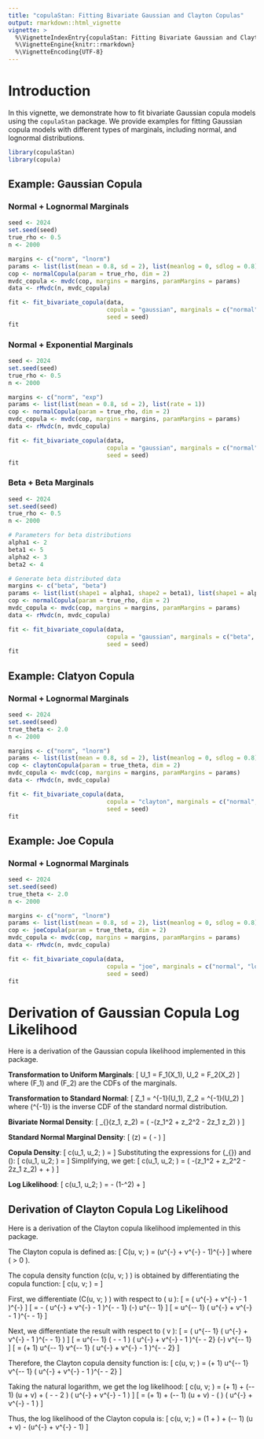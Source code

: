 ```yaml
---
title: "copulaStan: Fitting Bivariate Gaussian and Clayton Copulas"
output: rmarkdown::html_vignette
vignette: >
  %\VignetteIndexEntry{copulaStan: Fitting Bivariate Gaussian and Clayton Copulas}
  %\VignetteEngine{knitr::rmarkdown}
  %\VignetteEncoding{UTF-8}
---
```


# Introduction

In this vignette, we demonstrate how to fit bivariate Gaussian copula models using the `copulaStan` package. We provide examples for fitting Gaussian copula models with different types of marginals, including normal, and lognormal distributions.

```r
library(copulaStan)
library(copula)
```

## Example: Gaussian Copula 

### Normal + Lognormal Marginals

```r
seed <- 2024
set.seed(seed)
true_rho <- 0.5
n <- 2000  

margins <- c("norm", "lnorm")
params <- list(list(mean = 0.8, sd = 2), list(meanlog = 0, sdlog = 0.8))
cop <- normalCopula(param = true_rho, dim = 2)
mvdc_copula <- mvdc(cop, margins = margins, paramMargins = params)
data <- rMvdc(n, mvdc_copula)

fit <- fit_bivariate_copula(data, 
                            copula = "gaussian", marginals = c("normal", "lognormal"), 
                            seed = seed)
fit
```

### Normal + Exponential Marginals

```r
seed <- 2024
set.seed(seed)
true_rho <- 0.5
n <- 2000  

margins <- c("norm", "exp")
params <- list(list(mean = 0.8, sd = 2), list(rate = 1))
cop <- normalCopula(param = true_rho, dim = 2)
mvdc_copula <- mvdc(cop, margins = margins, paramMargins = params)
data <- rMvdc(n, mvdc_copula)

fit <- fit_bivariate_copula(data, 
                            copula = "gaussian", marginals = c("normal", "exponential"), 
                            seed = seed)
fit
```

### Beta + Beta Marginals

```r
seed <- 2024
set.seed(seed)
true_rho <- 0.5
n <- 2000  

# Parameters for beta distributions
alpha1 <- 2
beta1 <- 5
alpha2 <- 3
beta2 <- 4

# Generate beta distributed data
margins <- c("beta", "beta")
params <- list(list(shape1 = alpha1, shape2 = beta1), list(shape1 = alpha2, shape2 = beta2))
cop <- normalCopula(param = true_rho, dim = 2)
mvdc_copula <- mvdc(cop, margins = margins, paramMargins = params)
data <- rMvdc(n, mvdc_copula)

fit <- fit_bivariate_copula(data, 
                            copula = "gaussian", marginals = c("beta", "beta"), 
                            seed = seed)
fit
```

## Example: Clatyon Copula

### Normal + Lognormal Marginals

```r
seed <- 2024
set.seed(seed)
true_theta <- 2.0
n <- 2000  

margins <- c("norm", "lnorm")
params <- list(list(mean = 0.8, sd = 2), list(meanlog = 0, sdlog = 0.8))
cop <- claytonCopula(param = true_theta, dim = 2)
mvdc_copula <- mvdc(cop, margins = margins, paramMargins = params)
data <- rMvdc(n, mvdc_copula)

fit <- fit_bivariate_copula(data, 
                            copula = "clayton", marginals = c("normal", "lognormal"), 
                            seed = seed)
fit
```

## Example: Joe Copula

### Normal + Lognormal Marginals

```r
seed <- 2024
set.seed(seed)
true_theta <- 2.0
n <- 2000  

margins <- c("norm", "lnorm")
params <- list(list(mean = 0.8, sd = 2), list(meanlog = 0, sdlog = 0.8))
cop <- joeCopula(param = true_theta, dim = 2)
mvdc_copula <- mvdc(cop, margins = margins, paramMargins = params)
data <- rMvdc(n, mvdc_copula)

fit <- fit_bivariate_copula(data, 
                            copula = "joe", marginals = c("normal", "lognormal"), 
                            seed = seed)
fit
```


# Derivation of Gaussian Copula Log Likelihood

Here is a derivation of the Gaussian copula likelihood implemented in this package.

**Transformation to Uniform Marginals**:
\[
U_1 = F_1(X_1), \quad U_2 = F_2(X_2)
\]
where \(F_1\) and \(F_2\) are the CDFs of the marginals.

**Transformation to Standard Normal**:
\[
Z_1 = \Phi^{-1}(U_1), \quad Z_2 = \Phi^{-1}(U_2)
\]
where \(\Phi^{-1}\) is the inverse CDF of the standard normal distribution.

**Bivariate Normal Density**:
\[
\phi_{\rho}(z_1, z_2) = \frac{1}{2\pi\sqrt{1-\rho^2}} \exp\left( -\frac{1}{2(1-\rho^2)}(z_1^2 + z_2^2 - 2\rho z_1 z_2) \right)
\]

**Standard Normal Marginal Density**:
\[
\phi(z) = \frac{1}{\sqrt{2\pi}} \exp\left( -\frac{z^2}{2} \right)
\]

**Copula Density**:
\[
c(u_1, u_2; \rho) = \frac{\phi_{\rho}(z_1, z_2)}{\phi(z_1) \phi(z_2)}
\]
Substituting the expressions for \(\phi_{\rho}\) and \(\phi\):
\[
c(u_1, u_2; \rho) = \frac{\frac{1}{2\pi\sqrt{1-\rho^2}} \exp\left( -\frac{1}{2(1-\rho^2)}(z_1^2 + z_2^2 - 2\rho z_1 z_2) \right)}{\left( \frac{1}{\sqrt{2\pi}} \exp\left( -\frac{z_1^2}{2} \right) \right) \left( \frac{1}{\sqrt{2\pi}} \exp\left( -\frac{z_2^2}{2} \right) \right)}
\]
Simplifying, we get:
\[
c(u_1, u_2; \rho) = \frac{1}{\sqrt{1-\rho^2}} \exp\left( -\frac{1}{2(1-\rho^2)}(z_1^2 + z_2^2 - 2\rho z_1 z_2) + \frac{z_1^2}{2} + \frac{z_2^2}{2} \right)
\]

**Log Likelihood**:
\[
\log c(u_1, u_2; \rho) = -\frac{1}{2} \log(1-\rho^2) + \frac{\rho z_1 z_2 - \rho^2 (z_1^2 + z_2^2)}{2(1-\rho^2)}
\]

## Derivation of Clayton Copula Log Likelihood

Here is a derivation of the Clayton copula likelihood implemented in this package.

The Clayton copula is defined as:
\[
C(u, v; \theta) = \left(u^{-\theta} + v^{-\theta} - 1\right)^{-\frac{1}{\theta}}
\]
where \( \theta > 0 \).

The copula density function \(c(u, v; \theta) \) is obtained by differentiating the copula function:
\[
c(u, v; \theta) = \frac{\partial^2 C(u, v; \theta)}{\partial u \partial v}
\]

First, we differentiate \(C(u, v; \theta) \) with respect to \( u \):
\[
\frac{\partial C(u, v; \theta)}{\partial u} = \frac{\partial}{\partial u} \left( u^{-\theta} + v^{-\theta} - 1 \right)^{-\frac{1}{\theta}}
\]
\[
= -\frac{1}{\theta} \left( u^{-\theta} + v^{-\theta} - 1 \right)^{-\frac{1}{\theta} - 1} \cdot (-\theta) u^{-\theta - 1}
\]
\[
= u^{-\theta - 1} \left( u^{-\theta} + v^{-\theta} - 1 \right)^{-\frac{1}{\theta} - 1}
\]

Next, we differentiate the result with respect to \( v \):
\[
\frac{\partial^2 C(u, v; \theta)}{\partial u \partial v} = \frac{\partial}{\partial v} \left( u^{-\theta - 1} \left( u^{-\theta} + v^{-\theta} - 1 \right)^{-\frac{1}{\theta} - 1} \right)
\]
\[
= u^{-\theta - 1} \cdot \left( -\frac{1}{\theta} - 1 \right) \left( u^{-\theta} + v^{-\theta} - 1 \right)^{-\frac{1}{\theta} - 2} \cdot (-\theta) v^{-\theta - 1}
\]
\[
= (\theta + 1) u^{-\theta - 1} v^{-\theta - 1} \left( u^{-\theta} + v^{-\theta} - 1 \right)^{-\frac{1}{\theta} - 2}
\]

Therefore, the Clayton copula density function is:
\[
c(u, v; \theta) = (\theta + 1) u^{-\theta - 1} v^{-\theta - 1} \left( u^{-\theta} + v^{-\theta} - 1 \right)^{-\frac{1}{\theta} - 2}
\]

Taking the natural logarithm, we get the log likelihood:
\[
\log c(u, v; \theta) = \log(\theta + 1) + (-\theta - 1) (\log u + \log v) + \left( -\frac{1}{\theta} - 2 \right) \log \left( u^{-\theta} + v^{-\theta} - 1 \right)
\]
\[
= \log(\theta + 1) + (-\theta - 1) (\log u + \log v) - \left( \frac{2\theta + 1}{\theta} \right) \log \left( u^{-\theta} + v^{-\theta} - 1 \right)
\]

Thus, the log likelihood of the Clayton copula is:
\[
\log c(u, v; \theta) = \log(1 + \theta) + (-\theta - 1) (\log u + \log v) - \frac{2\theta + 1}{\theta} \log (u^{-\theta} + v^{-\theta} - 1)
\]
